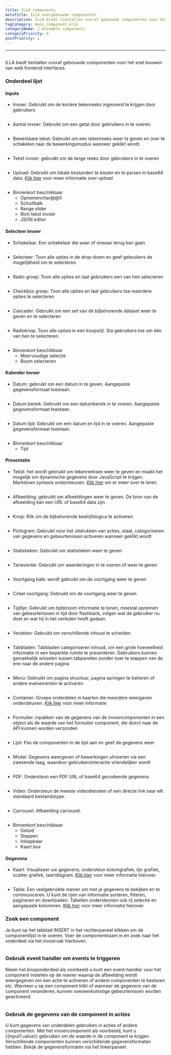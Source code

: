 ```yaml
---
title: ILLA components
metaTitle: ILLA voorgebouwde componenten
description: ILLA biedt tientallen vooraf gebouwde componenten voor het snel bouwen van web frontend interfaces
tagCategory: menu_component_klik
categoryName: 🧬 Assemble components
categoryPriority: 6
postPriority: 1
---
```


* * *

## <Heading hidden>ILLA components</Heading>

ILLA biedt tientallen vooraf gebouwde componenten voor het snel bouwen van web frontend interfaces.

### Onderdeel lijst

#### Inputs

-   Invoer: Gebruikt om de kortere tekenreeks ingevoerd te krijgen door gebruikers

<img
  src='https://cdn.illacloud.com/official-website/img/docs/assemble/illa_components.png'
  alt=""
/>

-   Aantal invoer: Gebruikt om een getal door gebruikers in te voeren.

<img
  src='https://cdn.illacloud.com/official-website/img/docs/assemble/illa_components(1).png'
  alt=""
/>

-   Bewerkbare tekst: Gebruikt om een tekenreeks weer te geven en over te schakelen naar de bewerkingsmodus wanneer geklikt wordt.

<img
  src='https://cdn.illacloud.com/official-website/img/docs/assemble/illa_components(2).png'
  alt=""
/>

-   Tekst invoer: gebruikt om de lange reeks door gebruikers in te voeren

<img
  src='https://cdn.illacloud.com/official-website/img/docs/assemble/illa_components(3).png'
  alt=""
/>

-   Upload: Gebruikt om lokale bestanden te kiezen en te parsen in base64 data. [Klik hier]([https://www.illacloud.com/en-US/docs/upload](https://www.illacloud.com/en-US/docs/upload)) voor meer informatie over upload

<img
  src='https://cdn.illacloud.com/official-website/img/docs/assemble/illa_components(4).png'
  alt=""
/>

-   Binnenkort beschikbaar
    -   Opnemenchar@@0
    -   Schuifbalk
    -   Range slider
    -   Rich tekst invoer
    -   JSON editor

#### Selecteer invoer

-   Schakelaar: Een schakelaar die waar of onwaar terug kan gaan

<img
  src='https://cdn.illacloud.com/official-website/img/docs/assemble/illa_components(5).png'
  alt=""
/>

-   Selecteer: Toon alle opties in de drop-down en geef gebruikers de mogelijkheid om te selecteren

<img
  src='https://cdn.illacloud.com/official-website/img/docs/assemble/illa_components(6).png'
  alt=""
/>

-   Radio groep: Toon alle opties en laat gebruikers een van hen selecteren

<img
  src='https://cdn.illacloud.com/official-website/img/docs/assemble/illa_components(7).png'
  alt=""
/>

-   Checkbox groep: Toon alle opties en laat gebruikers toe meerdere opties te selecteren

<img
  src='https://cdn.illacloud.com/official-website/img/docs/assemble/illa_components(8).png'
  alt=""
/>

-   Cascader: Gebruikt om een set van de bijbehorende dataset weer te geven en te selecteren

<img
  src='https://cdn.illacloud.com/official-website/img/docs/assemble/illa_components(9).png'
  alt=""
/>

-   Radioknop: Toon alle opties in een knopstijl. Sta gebruikers toe om één van hen te selecteren.

<img
  src='https://cdn.illacloud.com/official-website/img/docs/assemble/illa_components(10).png'
  alt=""
/>

-   Binnenkort beschikbaar
    -   Meervoudige selectie
    -   Boom selecteren

#### Kalender invoer

-   Datum: gebruikt om een datum in te geven. Aangepaste gegevensformaat toestaan.

<img
  src='https://cdn.illacloud.com/official-website/img/docs/assemble/illa_components(11).png'
  alt=""
/>

-   Datum bereik: Gebruikt om een datumbereik in te voeren. Aangepaste gegevensformaat toestaan.

<img
  src='https://cdn.illacloud.com/official-website/img/docs/assemble/illa_components(12).png'
  alt=""
/>

-   Datum tijd: Gebruikt om een datum en tijd in te voeren. Aangepaste gegevensformaat toestaan.

<img
  src='https://cdn.illacloud.com/official-website/img/docs/assemble/illa_components(13).png'
  alt=""
/>

-   Binnenkort beschikbaar
    -   Tijd

#### Presentatie

-   Tekst: het wordt gebruikt om tekenreeksen weer te geven en maakt het mogelijk om dynamische gegevens door JavaScript te krijgen. Markdown syntaxis ondersteunen. [Klik hier]([https://www.illacloud.com/en-US/docs/text](https://www.illacloud.com/en-US/docs/text)) om er meer over te leren.

<img
  src='https://cdn.illacloud.com/official-website/img/docs/assemble/illa_components(14).png'
  alt=""
/>

-   Afbeelding: gebruikt om afbeeldingen weer te geven. De bron van de afbeelding kan een URL of base64 data zijn.

<img
  src='https://cdn.illacloud.com/official-website/img/docs/assemble/illa_components(15).png'
  alt=""
/>

-   Knop: Klik om de bijbehorende bedrijfslogica te activeren

<img
  src='https://cdn.illacloud.com/official-website/img/docs/assemble/illa_components(16).png'
  alt=""
/>

-   Pictogram: Gebruikt voor het uitdrukken van acties, staat, categoriseren van gegevens en gebeurtenissen activeren wanneer geklikt wordt

<img
  src='https://cdn.illacloud.com/official-website/img/docs/assemble/illa_components(17).png'
  alt=""
/>

-   Statistieken: Gebruikt om statistieken weer te geven

<img
  src='https://cdn.illacloud.com/official-website/img/docs/assemble/illa_components(18).png'
  alt=""
/>

-   Tarieventie: Gebruikt om waarderingen in te voeren of weer te geven

<img
  src='https://cdn.illacloud.com/official-website/img/docs/assemble/illa_components(19).png'
  alt=""
/>

-   Voortgang balk: wordt gebruikt om de voortgang weer te geven

<img
  src='https://cdn.illacloud.com/official-website/img/docs/assemble/illa_components(20).png'
  alt=""
/>

-   Cirkel voortgang: Gebruikt om de voortgang weer te geven

<img
  src='https://cdn.illacloud.com/official-website/img/docs/assemble/illa_components(21).png'
  alt=""
/>

-   Tijdlijn: Gebruikt om tijdstroom informatie te tonen, meestal opnemen van gebeurtenissen in tijd door flashback, volgen wat de gebruiker nu doet en wat hij in het verleden heeft gedaan.

<img
  src='https://cdn.illacloud.com/official-website/img/docs/assemble/illa_components(22).png'
  alt=""
/>

-   Verdelen: Gebruikt om verschillende inhoud te scheiden

<img
  src='https://cdn.illacloud.com/official-website/img/docs/assemble/illa_components(23).png'
  alt=""
/>

-   Tabbladen: Tabbladen categoriseren inhoud, om een grote hoeveelheid informatie in een beperkte ruimte te presenteren. Gebruikers kunnen gemakkelijk wisselen tussen tabpanelen zonder over te stappen van de ene naar de andere pagina

<img
  src='https://cdn.illacloud.com/official-website/img/docs/assemble/illa_components(24).png'
  alt=""
/>

-   Menu: Gebruikt om pagina structuur, pagina springen te beheren of andere evenementen te activeren

<img
  src='https://cdn.illacloud.com/official-website/img/docs/assemble/illa_components(25).png'
  alt=""
/>

-   Container: Groeps onderdelen in kaarten die meerdere weergaven ondersteunen. [Klik hier]([https://www.illacloud.com/en-US/docs/container](https://www.illacloud.com/en-US/docs/container)) voor meer informatie

<img
  src='https://cdn.illacloud.com/official-website/img/docs/assemble/illa_components(26).png'
  alt=""
/>

-   Formulier: inpakken van de gegevens van de invoercomponenten in een object als de waarde van het formulier component, die direct naar de API kunnen worden verzonden

<img
  src='https://cdn.illacloud.com/official-website/img/docs/assemble/illa_components(27).png'
  alt=""
/>

-   Lijst: Pas de componenten in de lijst aan en geef de gegevens weer

<img
  src='https://cdn.illacloud.com/official-website/img/docs/assemble/illa_components(28).png'
  alt=""
/>

-   Modal: Gegevens weergeven of bewerkingen uitvoeren via een zwevende laag, waardoor gebruikersinteractie vriendelijker wordt

<img
  src='https://cdn.illacloud.com/official-website/img/docs/assemble/illa_components(29).png'
  alt=""
/>

-   PDF: Ondersteun een PDF URL of base64 gecodeerde gegevens

<img
  src='https://cdn.illacloud.com/official-website/img/docs/assemble/illa_components(30).png'
  alt=""
/>

-   Video: Ondersteun de meeste videodiensten of een directe link naar elk standaard bestandstype.

<img
  src='https://cdn.illacloud.com/official-website/img/docs/assemble/illa_components(31).png'
  alt=""
/>

-   Carrousel: Afbeelding carrousel.

<img
  src='https://cdn.illacloud.com/official-website/img/docs/assemble/illa_components(32).png'
  alt=""
/>

-   Binnenkort beschikbaar
    -   Geluid
    -   Stappen
    -   Inklapbaar
    -   Kaart box

#### Gegevens

-   Kaart: Visualiseer uw gegevens, ondersteun kolomgrafiek, lijn grafiek, scatter grafiek, taartdiagram. [Klik hier]([https://www.illacloud.com/en-US/docs/chart](https://www.illacloud.com/en-US/docs/chart)) voor meer informatie hierover.

<img
  src='https://cdn.illacloud.com/official-website/img/docs/assemble/illa_components(33).png'
  alt=""
/>

-   Table: Een veelgebruikte manier om met je gegevens te bekijken en te communiceren. U kunt de rijen van informatie sorteren, filteren, pagineren en downloaden. Tabellen ondersteunen ook rij selectie en aangepaste kolommen. [Klik hier]([https://www.illacloud.com/en-US/docs/table](https://www.illacloud.com/en-US/docs/table)) voor meer informatie hierover.

### Zoek een component

Je kunt op het tabblad INSERT in het rechterpaneel klikken om de componentlijst in te voeren. Voer de componentnaam in en zoek naar het onderdeel via het invoervak hierboven.

<img
  src='https://cdn.illacloud.com/official-website/img/docs/assemble/illa_components(34).png'
  alt=""
/>

### Gebruik event handler om events te triggeren

Neem het knoponderdeel als voorbeeld u kunt een event-handler voor het component instellen op de manier waarop de afbeelding wordt weergegeven om een actie te activeren of andere componenten te besturen etc. Wanneer u op een component klikt of wanneer de gegevens van de component veranderen, kunnen overeenkomstige gebeurtenissen worden geactiveerd.

<img
  src='https://cdn.illacloud.com/official-website/img/docs/assemble/illa_components(35).png'
  alt=""
/>

### Gebruik de gegevens van de component in acties

U kunt gegevens van onderdelen gebruiken in acties of andere componenten. Met het invoercomponent als voorbeeld, kunt u {{input1.value}} gebruiken om de waarde in de component te krijgen. Verschillende componenten kunnen verschillende gegevensformaten hebben. Bekijk de gegevensformaten via het linkerpaneel.

<img
  src='https://cdn.illacloud.com/official-website/img/docs/assemble/illa_components(36).png'
  alt=""
/>
